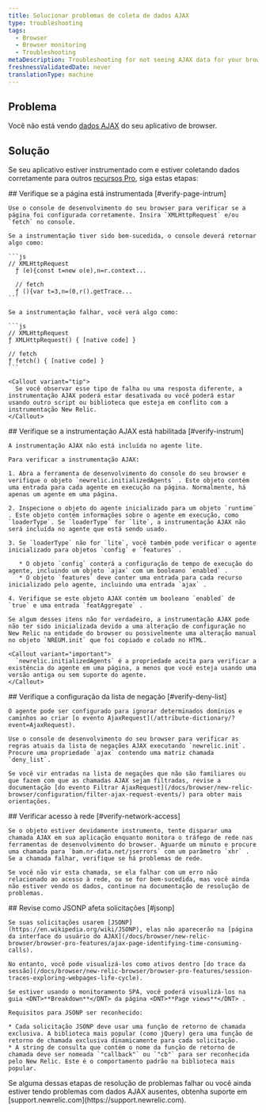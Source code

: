 ```yaml
---
title: Solucionar problemas de coleta de dados AJAX
type: troubleshooting
tags:
  - Browser
  - Browser monitoring
  - Troubleshooting
metaDescription: Troubleshooting for not seeing AJAX data for your browser app.
freshnessValidatedDate: never
translationType: machine
---
```


## Problema

Você não está vendo [dados AJAX](/docs/browser/new-relic-browser/browser-pro-features/ajax-page-identifying-time-consuming-calls) do seu aplicativo de browser.

## Solução

Se seu aplicativo estiver instrumentado com [<InlinePopover type="browser" />](/docs/browser/new-relic-browser/installation-configuration/troubleshooting-browser-monitoring-installation)e estiver coletando dados corretamente para outros [recursos Pro](/docs/browser/new-relic-browser/browser-pro-features), siga estas etapas:

<Steps>
  <Step>
    ## Verifique se a página está instrumentada [#verify-page-intrum]

    Use o console de desenvolvimento do seu browser para verificar se a página foi configurada corretamente. Insira `XMLHttpRequest` e/ou `fetch` no console.

    Se a instrumentação tiver sido bem-sucedida, o console deverá retornar algo como:

    ```js
    // XMLHttpRequest
      ƒ (e){const t=new o(e),n=r.context...

      // fetch
      ƒ (){var t=3,n=(0,r().getTrace...
    ```

    Se a instrumentação falhar, você verá algo como:

    ```js
    // XMLHttpRequest
    ƒ XMLHttpRequest() { [native code] }

    // fetch 
    ƒ fetch() { [native code] }
    ```

    <Callout variant="tip">
      Se você observar esse tipo de falha ou uma resposta diferente, a instrumentação AJAX poderá estar desativada ou você poderá estar usando outro script ou biblioteca que esteja em conflito com a instrumentação New Relic.
    </Callout>
  </Step>

  <Step>
    ## Verifique se a instrumentação AJAX está habilitada [#verify-instrum]

    A instrumentação AJAX não está incluída no agente lite.

    Para verificar a instrumentação AJAX:

    1. Abra a ferramenta de desenvolvimento do console do seu browser e verifique o objeto `newrelic.initializedAgents` . Este objeto contém uma entrada para cada agente em execução na página. Normalmente, há apenas um agente em uma página.

    2. Inspecione o objeto do agente inicializado para um objeto `runtime` . Este objeto contém informações sobre o agente em execução, como `loaderType`. Se `loaderType` for `lite`, a instrumentação AJAX não será incluída no agente que está sendo usado.

    3. Se `loaderType` não for `lite`, você também pode verificar o agente inicializado para objetos `config` e `features` .

       * O objeto `config` conterá a configuração de tempo de execução do agente, incluindo um objeto `ajax` com um booleano `enabled` .
       * O objeto `features` deve conter uma entrada para cada recurso inicializado pelo agente, incluindo uma entrada `ajax` .

    4. Verifique se este objeto AJAX contém um booleano `enabled` de `true` e uma entrada `featAggregate` .

    Se algum desses itens não for verdadeiro, a instrumentação AJAX pode não ter sido inicializada devido a uma alteração de configuração no New Relic na entidade do browser ou possivelmente uma alteração manual no objeto `NREUM.init` que foi copiado e colado no HTML.

    <Callout variant="important">
      `newrelic.initializedAgents` é a propriedade aceita para verificar a existência do agente em uma página, a menos que você esteja usando uma versão antiga ou sem suporte do agente.
    </Callout>
  </Step>

  <Step>
    ## Verifique a configuração da lista de negação [#verify-deny-list]

    O agente pode ser configurado para ignorar determinados domínios e caminhos ao criar [o evento AjaxRequest](/attribute-dictionary/?event=AjaxRequest).

    Use o console de desenvolvimento do seu browser para verificar as regras atuais da lista de negações AJAX executando `newrelic.init`. Procure uma propriedade `ajax` contendo uma matriz chamada `deny_list`.

    Se você vir entradas na lista de negações que não são familiares ou que fazem com que as chamadas AJAX sejam filtradas, revise a documentação [do evento Filtrar AjaxRequest](/docs/browser/new-relic-browser/configuration/filter-ajax-request-events/) para obter mais orientações.
  </Step>

  <Step>
    ## Verificar acesso à rede [#verify-network-access]

    Se o objeto estiver devidamente instrumento, tente disparar uma chamada AJAX em sua aplicação enquanto monitora o tráfego de rede nas ferramentas de desenvolvimento do browser. Aguarde um minuto e procure uma chamada para `bam.nr-data.net/jserrors` com um parâmetro `xhr` . Se a chamada falhar, verifique se há problemas de rede.

    Se você não vir esta chamada, se ela falhar com um erro não relacionado ao acesso à rede, ou se for bem-sucedida, mas você ainda não estiver vendo os dados, continue na documentação de resolução de problemas.
  </Step>

  <Step>
    ## Revise como JSONP afeta solicitações [#jsonp]

    Se suas solicitações usarem [JSONP](https://en.wikipedia.org/wiki/JSONP), elas não aparecerão na [página da interface do usuário do AJAX](/docs/browser/new-relic-browser/browser-pro-features/ajax-page-identifying-time-consuming-calls).

    No entanto, você pode visualizá-los como ativos dentro [do trace da sessão](/docs/browser/new-relic-browser/browser-pro-features/session-traces-exploring-webpages-life-cycle).

    Se estiver usando o monitoramento SPA, você poderá visualizá-los na guia <DNT>**Breakdown**</DNT> da página <DNT>**Page views**</DNT> .

    Requisitos para JSONP ser reconhecido:

    * Cada solicitação JSONP deve usar uma função de retorno de chamada exclusiva. A biblioteca mais popular (como jQuery) gera uma função de retorno de chamada exclusiva dinamicamente para cada solicitação.
    * A string de consulta que contém o nome da função de retorno de chamada deve ser nomeada `"callback"` ou `"cb"` para ser reconhecida pelo New Relic. Este é o comportamento padrão na biblioteca mais popular.
  </Step>
</Steps>

<Callout variant="tip">
  Se alguma dessas etapas de resolução de problemas falhar ou você ainda estiver tendo problemas com dados AJAX ausentes, obtenha suporte em [support.newrelic.com](https://support.newrelic.com).
</Callout>